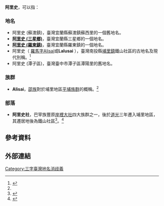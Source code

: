 '''阿里史'''，可以指：

=== 地名 ===
* 阿里史 (蘇澳鎮)，臺灣宜蘭縣蘇澳鎮蘇西里的一個舊地名。
* [[阿里史_(三星鄉)|'''阿里史 (三星鄉)''']]，臺灣宜蘭縣三星鄉的一個地名。
* [[阿里史_(羅東鎮)|'''阿里史 (羅東鎮)''']]，臺灣宜蘭縣羅東鎮的一個地名。
* 阿里史（ [[原住民族語言書寫系統|羅馬字]]Alisai或'''Lalusai''' ），臺灣南投縣[[埔里鎮|埔里鎮]]鐵山社區的古地名及現代別稱。<ref name=":0">{{Cite news|url=http://news.ltn.com.tw/news/local/paper/1056588|title=〈中部〉建入口意象 埔里愛蘭台地正名|author=|date=|work=自由時報電子報|accessdate=2017-10-29}}</ref>
* 阿里史 (潭子區)，臺灣臺中市潭子區潭陽里的舊地名。

=== 族群 ===
* '''Alisai'''，[[邵族|邵族]]對於埔里地區[[平埔族群|平埔族群]]的概稱。<ref name=":0" />

=== 部落 ===
* '''阿里史社'''，巴宰族豐原[[岸裡大社|岸裡大社]]四大族群之一，後於[[道光|道光]]三年遷入埔里地區，其遷居地後為鐵山社區<ref>{{Cite web|url=http://210.240.125.35/citing/citing_content.asp?id=1850&keyword=%25BAj|title=臺灣原住民歷史語言文化大辭典網路版|accessdate=2017-10-29|work=210.240.125.35}}</ref>。<ref>{{Cite web|url=http://travel.nantou.gov.tw/detail.aspx?type=legend&id=559|title=南投觀光旅遊網|accessdate=2017-10-29|date=2017-10-29|deadurl=yes|archiveurl=https://web.archive.org/web/20171029031150/http://travel.nantou.gov.tw/detail.aspx?type=legend&id=559|archivedate=2017-10-29}}</ref>

== 參考資料 ==
{{Reflist}}
{{disambig}}
[[Category:三字臺灣地名消歧義|Category:三字臺灣地名消歧義]]
== 外部連結 ==
{{Wiktionary|Alisai}}